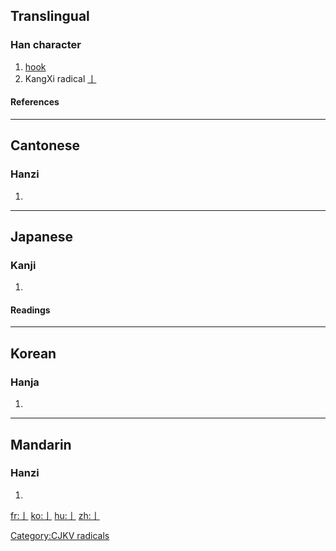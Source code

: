 ==Translingual==
{{stroke order|type=animate}}
===Han character===
{{Han char|rn=6|rad=亅|as=00|sn=1|four=|canj=中戈 (LI)}}
# [[hook]]
# KangXi radical [[Index:Chinese radical/亅|亅]]
====References====
{{Han ref|kx=0085.090|dkj=00224|dj=0173.180|hdz=10028.030|uh=4E85|ud=20101}}
----

==Cantonese==
===Hanzi===
{{yue-hanzi|jyut=|y=kyut3}}
# {{defn|Cantonese}}
----
==Japanese==
===Kanji===
{{ja-kanji|grade=|rs=亅00}}
# {{defn|Japanese}}
====Readings====
{{ja-readings|on=[[けつ]] ([[ketsu]])|kun=[[かぎ]] ([[kagi]])}}
----
==Korean==
===Hanja===
{{ko-hanja|hangeul=궐|rv=gwol|mr=kwŏl}}
# {{defn|Korean}}
----
==Mandarin==
===Hanzi===
{{cmn-hanzi|pin=[[jué]] ([[jue2]])|wg=chüeh<sup>2</sup>}}
# {{defn|Mandarin}}

[[Category:CJKV radicals]]

[[fr:亅]]
[[ko:亅]]
[[hu:亅]]
[[zh:亅]]